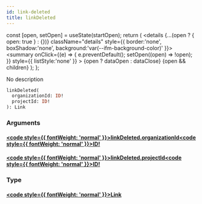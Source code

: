 ```yaml
---
id: link-deleted
title: linkDeleted
---
```









  const [open, setOpen] = useState(startOpen);
  return (
    <details {...(open ? { open: true } : {})} className="details" style={{ border:'none', boxShadow:'none', background:'var(--ifm-background-color)' }}>
      <summary
        onClick={(e) => {
          e.preventDefault();
          setOpen((open) => !open);
        }}
        style={{ listStyle:'none' }}
      >
      {open ? dataOpen : dataClose}
      </summary>
      {open && children}
    </details>
  );
};








No description


```graphql
linkDeleted(
  organizationId: ID!
  projectId: ID!
): Link
```




### Arguments

#### [<code style={{ fontWeight: 'normal' }}>linkDeleted.<b>organizationId</b></code>](#)<Bullet />[<code style={{ fontWeight: 'normal' }}><b>ID!</b></code>](/swapi/types/scalars/id.mdx) <Badge class="badge badge--secondary badge--non_null" text="non-null"/> <Badge class="badge badge--secondary " text="scalar"/> 



#### [<code style={{ fontWeight: 'normal' }}>linkDeleted.<b>projectId</b></code>](#)<Bullet />[<code style={{ fontWeight: 'normal' }}><b>ID!</b></code>](/swapi/types/scalars/id.mdx) <Badge class="badge badge--secondary badge--non_null" text="non-null"/> <Badge class="badge badge--secondary " text="scalar"/> 



### Type

#### [<code style={{ fontWeight: 'normal' }}><b>Link</b></code>](/swapi/types/objects/link.mdx) <Badge class="badge badge--secondary " text="object"/>